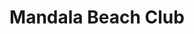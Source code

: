 ---
lang: "en"
title: "Mandala Beach Club"
description: "Are you planning a trip to Cancun and looking for the ultimate beach club experience? Look no further than Mandala Cancun. If you’re looking for the ultimate beach club experience, be sure to check out the Pool Party. As you enter Mandala Beach, you’ll be welcomed by a lively and energetic atmosphere that sets the tone for a perfect day out in the sun. The club features a spacious beach area with lounge chairs and umbrellas, multiple bars, and plenty of seating areas both indoors and outdoors. Whether you’re looking to relax on the beach or dance the night away under the stars, Mandala has something for everyone."
recommend: "427 recommended"
price: 20
duration: "5 hours"
image:
    src: "/assets/covers/landing-top-things/mandala-bech-club-party-in-cancun.webp"
    alt: "Mandala Beach Club in Cancun"
url: "/party/mandala-beach-club-cancun/"
highlights:
-   title: "Pool Party"
    description: "The Beach Pool Party is a day-long celebration of music, fun, and sun. The party features live DJs, exclusive VIP areas, bottle service, and much mores."
-   title: "Beach Bar"
    description: "The bar offers a wide range of cocktails, beer, wine, and other refreshing beverages that are perfect for sipping on while you soak up the sun."
includes: ["Admission", "Consumption credit (only if Golden Pass selecteds)"]
notIncludes: ["Gratuities","Lounge chair or cabana/ villa","Transportation to and from the venue"]
---